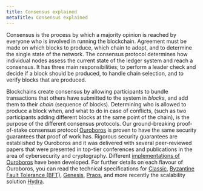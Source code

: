 ```yaml
---
title: Consensus explained
metaTitle: Consensus explained
---
```


Consensus is the process by which a majority opinion is reached by everyone who
is involved in running the blockchain. Agreement must be made on which blocks to
produce, which chain to adopt, and to determine the single state of the network.
The consensus protocol determines how individual nodes assess the current state
of the ledger system and reach a consensus. It has three main responsibilities;
to perform a leader check and decide if a block should be produced, to handle
chain selection, and to verify blocks that are produced.

Blockchains create consensus by allowing participants to bundle transactions
that others have submitted to the system in _blocks_, and add them to their
_chain_ (sequence of blocks). Determining who is allowed to produce a block
when, and what to do in case of conflicts, (such as two participants adding
different blocks at the same point of the chain), is the purpose of the
different consensus protocols. Our ground-breaking proof-of-stake consensus
protocol
[Ouroboros](https://iohk.io/en/blog/posts/2020/06/23/the-ouroboros-path-to-decentralization/)
is proven to have the same security guarantees that proof of work has. Rigorous
security guarantees are established by Ouroboros and it was delivered with
several peer-reviewed papers that were presented in top-tier conferences and
publications in the area of cybersecurity and cryptography. Different
[implementations of Ouroboros](https://iohk.io/en/blog/posts/2020/03/23/from-classic-to-hydra-the-implementations-of-ouroboros-explained/)
have been developed. For further details on each flavour of Ouroboros, you can
read the technical specifications for
[Classic](https://iohk.io/en/research/library/papers/ouroborosa-provably-secure-proof-of-stake-blockchain-protocol/),
[Byzantine Fault Tolerance (BFT)](https://iohk.io/en/research/library/papers/ouroboros-bfta-simple-byzantine-fault-tolerant-consensus-protocol/),
[Genesis](https://iohk.io/en/research/library/papers/ouroboros-genesiscomposable-proof-of-stake-blockchains-with-dynamic-availability/),
[Praos](https://iohk.io/en/research/library/papers/ouroboros-praosan-adaptively-securesemi-synchronous-proof-of-stake-protocol/),
and more recently the scalability solution
[Hydra](https://eprint.iacr.org/2020/299.pdf).
